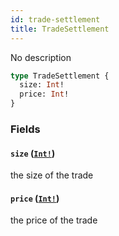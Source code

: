 ```yaml
---
id: trade-settlement
title: TradeSettlement
---
```


No description

```graphql
type TradeSettlement {
  size: Int!
  price: Int!
}
```

### Fields

#### `size` ([`Int!`](/docs/graphql/scalars/int))

the size of the trade

#### `price` ([`Int!`](/docs/graphql/scalars/int))

the price of the trade
